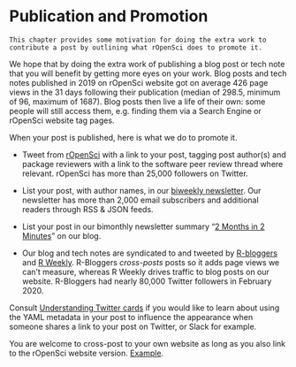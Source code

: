 # Publication and Promotion {#promote}

```block
This chapter provides some motivation for doing the extra work to contribute a post by outlining what rOpenSci does to promote it.
```

We hope that by doing the extra work of publishing a blog post or tech note that you will benefit by getting more eyes on your work.
Blog posts and tech notes published in 2019 on rOpenSci website got on average 426 page views in the 31 days following their publication (median of 298.5, minimum of 96, maximum of 1687). 
Blog posts then live a life of their own: some people will still access them, e.g. finding them via a Search Engine or rOpenSci website tag pages.

When your post is published, here is what we do to promote it.

- Tweet from [rOpenSci](https://twitter.com/rOpenSci) with a link to your post, tagging post author(s) and package reviewers with a link to the software peer review thread where relevant.
rOpenSci has more than 25,000 followers on Twitter.

- List your post, with author names, in our [biweekly newsletter](https://news.ropensci.org/). 
Our newsletter has more than 2,000 email subscribers and additional readers through RSS & JSON feeds.

- List your post in our bimonthly newsletter summary "[2 Months in 2 Minutes](https://ropensci.org/tags/newsletter/)" on our blog.

- Our blog and tech notes are syndicated to and tweeted by [R-bloggers](https://www.r-bloggers.com/) and [R Weekly](https://rweekly.org/). R-Bloggers _cross-posts_ posts so it adds page views we can't measure, whereas R Weekly drives traffic to blog posts on our website. R-Bloggers had nearly 80,000 Twitter followers in February 2020.

Consult [Understanding Twitter cards](#twittercards) if you would like to learn about using the YAML metadata in your post to influence the appearance when someone shares a link to your post on Twitter, or Slack for example.

You are welcome to cross-post to your own website as long as you also link to the rOpenSci website version. [Example](https://juliasilge.com/blog/qualtrics-relaunch/).
